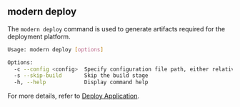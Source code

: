 ## modern deploy

The `modern deploy` command is used to generate artifacts required for the deployment platform.

```bash
Usage: modern deploy [options]

Options:
  -c --config <config>  Specify configuration file path, either relative or absolute
  -s --skip-build       Skip the build stage
  -h, --help            Display command help
```

For more details, refer to [Deploy Application](/guides/basic-features/deploy).